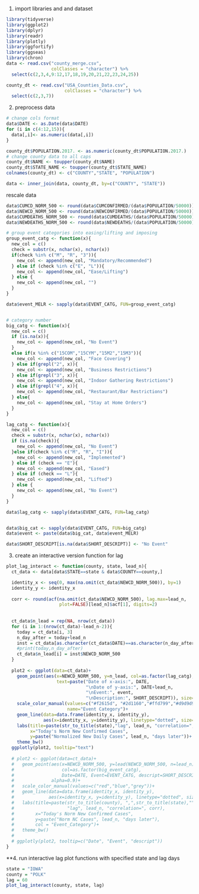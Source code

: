 1. import libraries and and dataset
```r
library(tidyverse)
library(ggplot2)
library(dplyr)
library(readr)
library(plotly)
library(ggfortify)
library(ggseas)
library(chron)
data <- read.csv("county_merge.csv",
                 colClasses = "character") %>% 
  select(c(2,3,4,9:12,17,18,19,20,21,22,23,24,25))

county_dt <- read.csv("USA_Counties_Data.csv",
                      colClasses = "character") %>% 
  select(c(2,3,7))
```

2. preprocess data
```r
# change cols format
data$DATE <- as.Date(data$DATE)
for (i in c(4:12,15)){
  data[,i]<- as.numeric(data[,i])
}

county_dt$POPULATION.2017. <- as.numeric(county_dt$POPULATION.2017.)
# change county data to all caps
county_dt$NAME <- toupper(county_dt$NAME)
county_dt$STATE_NAME <- toupper(county_dt$STATE_NAME)
colnames(county_dt) <- c("COUNTY","STATE", "POPULATION")

data <- inner_join(data, county_dt, by=c("COUNTY", "STATE")) 
```
rescale data
```r
data$CUMCD_NORM_500 <- round(data$CUMCONFIRMED/(data$POPULATION/50000))
data$NEWCD_NORM_500 <- round(data$NEWCONFIRMED/(data$POPULATION/50000))
data$CUMDEATHS_NORM_500 <- round(data$CUMDEATHS/(data$POPULATION/50000))
data$NEWDEATHS_NORM_500 <- round(data$NEWDEATHS/(data$POPULATION/50000))
```

```r


# group event categories into easing/lifting and imposing
group_event_catg <- function(x){
  new_col = c()
  check = substr(x, nchar(x), nchar(x))
  if(check %in% c("M", "R", "3")){
    new_col <- append(new_col, "Mandatory/Recommended")
  } else if (check %in% c("E", "L")){
    new_col <- append(new_col, "Ease/Lifting")
  } else {
    new_col <- append(new_col, "")
  }
}

data$event_MELR <- sapply(data$EVENT_CATG, FUN=group_event_catg)


# category number
big_catg <- function(x){
  new_col = c()
  if (is.na(x)){
    new_col <- append(new_col, "No Event")
  } 
  else if(x %in% c("15COM","15CYM","15M2","15M3")){
    new_col <- append(new_col, "Face Covering")
  } else if(grepl("2", x)){
    new_col <- append(new_col, "Business Restrictions")
  } else if(grepl("3", x)){
    new_col <- append(new_col, "Indoor Gathering Restrictions")
  } else if(grepl("4", x)){
    new_col <- append(new_col, "Restaurant/Bar Restrictions")
  } else{
    new_col <- append(new_col, "Stay at Home Orders")
  }
}

lag_catg <- function(x){
  new_col = c()
  check = substr(x, nchar(x), nchar(x))
  if (is.na(check)){
    new_col <- append(new_col, "No Event")
  }else if(check %in% c("M", "R", "I")){
    new_col <- append(new_col, "Implemented")
  } else if (check == "E"){
    new_col <- append(new_col, "Eased")
  } else if (check == "L"){
    new_col <- append(new_col, "Lifted")
  } else {
    new_col <- append(new_col, "No Event")
  }
}

data$lag_catg <- sapply(data$EVENT_CATG, FUN=lag_catg)


data$big_cat <- sapply(data$EVENT_CATG, FUN=big_catg)
data$event <- paste(data$big_cat, data$event_MELR)

data$SHORT_DESCRIPT[is.na(data$SHORT_DESCRIPT)] <- "No Event"

```


3. create an interactive version function for lag
```r
plot_lag_interact <- function(county, state, lead_n){
  ct_data <- data[data$STATE==state & data$COUNTY==county,]

  identity_x <- seq(0, max(na.omit(ct_data$NEWCD_NORM_500)), by=1)
  identity_y <- identity_x
  
  corr <- round(acf(na.omit(ct_data$NEWCD_NORM_500), lag.max=lead_n,
                    plot=FALSE)[lead_n]$acf[1], digits=2)
  
  
  ct_data$n_lead = rep(NA, nrow(ct_data))
  for (i in 1:(nrow(ct_data)-lead_n-2)){
    today = ct_data[i, 3]
    n_day_after = today+lead_n
    inst = ct_data[as.character(ct_data$DATE)==as.character(n_day_after),]
    #print(today,n_day_after)
    ct_data$n_lead[i] = inst$NEWCD_NORM_500
  }
  
  plot2 <- ggplot(data=ct_data)+
    geom_point(aes(x=NEWCD_NORM_500, y=n_lead, col=as.factor(lag_catg),
                   text=paste("Date of x-axis:", DATE,
                              "\nDate of y-axis:", DATE+lead_n,
                              "\nEvent:", event,
                              "\nDescription:", SHORT_DESCRIPT)), size=2)+
    scale_color_manual(values=c("#f2615d", "#2d1160","#ffd799","#d9d9d9"),
                       name="Event Category")+
    geom_line(data=data.frame(identity_x, identity_y),
              aes(x=identity_x, y=identity_y), linetype="dotted", size=1)+
    labs(title=paste(str_to_title(state),"lag", lead_n, "correlation=", corr), 
         x="Today's Norm New Confirmed Cases",
         y=paste("Normalized New Daily Cases", lead_n, "days later"))+
    theme_bw()
  ggplotly(plot2, tooltip="text")
  
  # plot2 <- ggplot(data=ct_data)+
  #   geom_point(aes(x=NEWCD_NORM_500, y=lead(NEWCD_NORM_500, n=lead_n),
  #                  col=as.factor(big_event_catg),
  #                  Date=DATE, Event=EVENT_CATG, descript=SHORT_DESCRIPT),
  #              alpha=0.9)+
  #   scale_color_manual(values=c("red","blue","grey"))+
  #   geom_line(data=data.frame(identity_x, identity_y),
  #             aes(x=identity_x, y=identity_y), linetype="dotted", size=1)+
  #   labs(title=paste(str_to_title(county), ",",str_to_title(state),"",
  #                    "lag", lead_n, "correlation=", corr), 
  #        x="Today's Norm New Confirmed Cases",
  #        y=paste("Norm NC Cases", lead_n, "days later"),
  #        col = "Event_Category")+
  #   theme_bw()
  # 
  # ggplotly(plot2, tooltip=c("Date", "Event", "descript"))
}
```



**4. run interactive lag plot functions with specified state and lag days
```r
state = "IOWA"
county = "POLK"
lag = 60
plot_lag_interact(county, state, lag)
```

